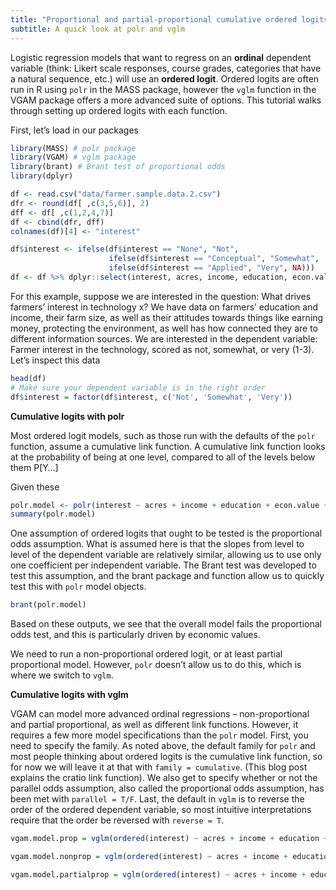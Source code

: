 ```yaml
---
title: "Proportional and partial-proportional cumulative ordered logits"
subtitle: A quick look at polr and vglm
---
```


Logistic regression models that want to regress on an **ordinal** dependent variable (think: Likert scale responses, course grades, categories that have a natural sequence, etc.) will use an **ordered logit**. Ordered logits are often run in R using `polr` in the MASS package, however the `vglm` function in the VGAM package offers a more advanced suite of options. This tutorial walks through setting up ordered logits with each function.  

First, let's load in our packages
```r
library(MASS) # polr package
library(VGAM) # vglm package
library(brant) # Brant test of proportional odds
library(dplyr)
```

```r
df <- read.csv("data/farmer.sample.data.2.csv")
dfr <- round(df[ ,c(3,5,6)], 2)
dff <- df[ ,c(1,2,4,7)]
df <- cbind(dfr, dff)
colnames(df)[4] <- "interest"

df$interest <- ifelse(df$interest == "None", "Not",
                      ifelse(df$interest == "Conceptual", "Somewhat",
                      ifelse(df$interest == "Applied", "Very", NA)))
df <- df %>% dplyr::select(interest, acres, income, education, econ.value, envt.value, info.count)
```

For this example, suppose we are interested in the question: What drives farmers' interest in technology x? We have data on farmers' education and income, their farm size, as well as their attitudes towards things like earning money, protecting the environment, as well has how connected they are to different information sources. We are interested in the dependent variable: Farmer interest in the technology, scored as not, somewhat, or very (1-3). Let's inspect this data
```r
head(df)
# Make sure your dependent variable is in the right order
df$interest = factor(df$interest, c('Not', 'Somewhat', 'Very'))
```

**Cumulative logits with polr**  

Most ordered logit models, such as those run with the defaults of the `polr` function, assume a cumulative link function. A cumulative link function looks at the probability of being at one level, compared to all of the levels below them P[Y...]

Given these

```r
polr.model <- polr(interest ~ acres + income + education + econ.value + envt.value + info.count, data = df, Hess = T)
summary(polr.model)
```

One assumption of ordered logits that ought to be tested is the proportional odds assumption. What is assumed here is that the slopes from level to level of the dependent variable are relatively similar, allowing us to use only one coefficient per independent variable. The Brant test was developed to test this assumption, and the brant package and function allow us to quickly test this with `polr` model objects.  
```r
brant(polr.model)
```

Based on these outputs, we see that the overall model fails the proportional odds test, and this is particularly driven by economic values. 

We need to run a non-proportional ordered logit, or at least partial proportional model. However,     `polr` doesn't allow us to do this, which is where we switch to `vglm`.

**Cumulative logits with vglm**  

VGAM can model more advanced ordinal regressions -- non-proportional and partial proportional, as well as different link functions. However, it requires a few more model specifications than the `polr` model. First, you need to specify the family. As noted above, the default family for `polr` and most people thinking about ordered logits is the cumulative link function, so for now we will leave it at that with `family = cumulative`. (This blog post explains the cratio link function). We also get to specify whether or not the parallel odds assumption, also called the proportional odds assumption, has been met with `parallel = T/F`. Last, the default in `vglm` is to reverse the order of the ordered dependent variable, so most intuitive interpretations require that the order be reversed with `reverse = T`.

```r
vgam.model.prop = vglm(ordered(interest) ~ acres + income + education + econ.value + envt.value + info.count, data = df, family=cumulative(parallel = T, reverse = T))

vgam.model.nonprop = vglm(ordered(interest) ~ acres + income + education + econ.value + envt.value + info.count,  data = df, family=cumulative(parallel = F, reverse = T))

vgam.model.partialprop = vglm(ordered(interest) ~ acres + income + education + econ.value + envt.value + info.count, data = df, family=cumulative(parallel = F ~ priority_econ, reverse = T))
```


